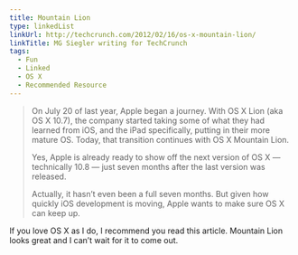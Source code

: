 ```yaml
---
title: Mountain Lion
type: linkedList
linkUrl: http://techcrunch.com/2012/02/16/os-x-mountain-lion/
linkTitle: MG Siegler writing for TechCrunch
tags:
  - Fun
  - Linked
  - OS X
  - Recommended Resource
---
```


> On July 20 of last year, Apple began a journey. With OS X Lion (aka OS X 10.7), the company started taking some of what they had learned from iOS, and the iPad specifically, putting in their more mature OS. Today, that transition continues with OS X Mountain Lion.
>
> Yes, Apple is already ready to show off the next version of OS X — technically 10.8 — just seven months after the last version was released.
>
> Actually, it hasn’t even been a full seven months. But given how quickly iOS development is moving, Apple wants to make sure OS X can keep up.

If you love OS X as I do, I recommend you read this article. Mountain Lion looks great and I can’t wait for it to come out.
